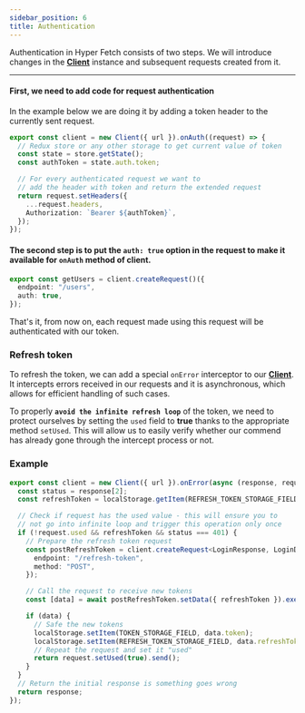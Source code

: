 ```yaml
---
sidebar_position: 6
title: Authentication
---
```


Authentication in Hyper Fetch consists of two steps. We will introduce changes in the
**[Client](/documentation/02-core/client.mdx)** instance and subsequent requests created from it.

---

#### First, we need to add code for request authentication

In the example below we are doing it by adding a token header to the currently sent request.

```ts
export const client = new Client({ url }).onAuth((request) => {
  // Redux store or any other storage to get current value of token
  const state = store.getState();
  const authToken = state.auth.token;

  // For every authenticated request we want to
  // add the header with token and return the extended request
  return request.setHeaders({
    ...request.headers,
    Authorization: `Bearer ${authToken}`,
  });
});
```

#### The second step is to put the `auth: true` option in the request to make it available for `onAuth` method of client.

```ts
export const getUsers = client.createRequest()({
  endpoint: "/users",
  auth: true,
});
```

That's it, from now on, each request made using this request will be authenticated with our token.

### Refresh token

To refresh the token, we can add a special `onError` interceptor to our **[Client](/documentation/02-core/client.mdx)**.
It intercepts errors received in our requests and it is asynchronous, which allows for efficient handling of such cases.

To properly **`avoid the infinite refresh loop`** of the token, we need to protect ourselves by setting the `used` field
to **true** thanks to the appropriate method `setUsed`. This will allow us to easily verify whether our commend has
already gone through the intercept process or not.

### Example

```ts
export const client = new Client({ url }).onError(async (response, request) => {
  const status = response[2];
  const refreshToken = localStorage.getItem(REFRESH_TOKEN_STORAGE_FIELD);

  // Check if request has the used value - this will ensure you to
  // not go into infinite loop and trigger this operation only once
  if (!request.used && refreshToken && status === 401) {
    // Prepare the refresh token request
    const postRefreshToken = client.createRequest<LoginResponse, LoginData>()({
      endpoint: "/refresh-token",
      method: "POST",
    });

    // Call the request to receive new tokens
    const [data] = await postRefreshToken.setData({ refreshToken }).exec();

    if (data) {
      // Safe the new tokens
      localStorage.setItem(TOKEN_STORAGE_FIELD, data.token);
      localStorage.setItem(REFRESH_TOKEN_STORAGE_FIELD, data.refreshToken);
      // Repeat the request and set it "used"
      return request.setUsed(true).send();
    }
  }
  // Return the initial response is something goes wrong
  return response;
});
```
